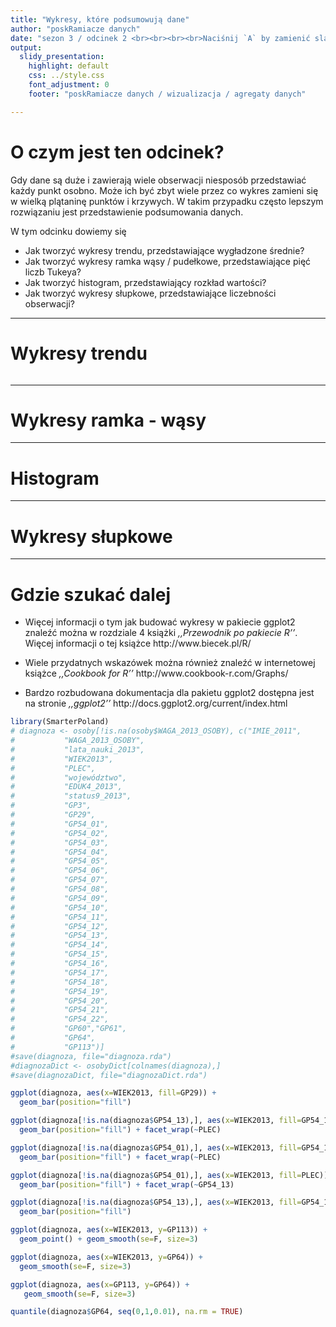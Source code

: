 ```yaml
---
title: "Wykresy, które podsumowują dane"
author: "poskRamiacze danych"
date: "sezon 3 / odcinek 2 <br><br><br><br>Naciśnij `A` by zamienić slajdy na ciągły tekst. <br> Naciśnij `T` by wyświetlić spis treści."
output:
  slidy_presentation:
    highlight: default
    css: ../style.css
    font_adjustment: 0
    footer: "poskRamiacze danych / wizualizacja / agregaty danych"

---
```

# O czym jest ten odcinek?

Gdy dane są duże i zawierają wiele obserwacji niesposób przedstawiać każdy punkt osobno. Może ich być zbyt wiele przez co wykres zamieni się w wielką plątaninę punktów i krzywych. W takim przypadku często lepszym rozwiązaniu jest przedstawienie podsumowania danych.

W tym odcinku dowiemy się

- Jak tworzyć wykresy trendu, przedstawiające wygładzone średnie?
- Jak tworzyć wykresy ramka wąsy / pudełkowe, przedstawiające pięć liczb Tukeya?
- Jak tworzyć histogram, przedstawiający rozkład wartości?
- Jak tworzyć wykresy słupkowe, przedstawiające liczebności obserwacji?

---

# Wykresy trendu

```r



```

---

# Wykresy ramka - wąsy

---

# Histogram

---

# Wykresy słupkowe


---

# Gdzie szukać dalej

- Więcej informacji o tym jak budować wykresy w pakiecie ggplot2 znaleźć można w rozdziale 4 książki *,,Przewodnik po pakiecie R''*. Więcej informacji o tej książce http://www.biecek.pl/R/

- Wiele przydatnych wskazówek można również znaleźć w internetowej książce *,,Cookbook for R''* http://www.cookbook-r.com/Graphs/

- Bardzo rozbudowana dokumentacja dla pakietu ggplot2 dostępna jest na stronie *,,ggplot2''* http://docs.ggplot2.org/current/index.html







```r
library(SmarterPoland)
# diagnoza <- osoby[!is.na(osoby$WAGA_2013_OSOBY), c("IMIE_2011",
#           "WAGA_2013_OSOBY",
#           "lata_nauki_2013",
#           "WIEK2013",
#           "PLEC",
#           "województwo",
#           "EDUK4_2013",
#           "status9_2013",
#           "GP3",
#           "GP29",
#           "GP54_01",
#           "GP54_02",
#           "GP54_03",
#           "GP54_04",
#           "GP54_05",
#           "GP54_06",
#           "GP54_07",
#           "GP54_08",
#           "GP54_09",
#           "GP54_10",
#           "GP54_11",
#           "GP54_12",
#           "GP54_13",
#           "GP54_14",
#           "GP54_15",
#           "GP54_16",
#           "GP54_17",
#           "GP54_18",
#           "GP54_19",
#           "GP54_20",
#           "GP54_21",
#           "GP54_22",
#           "GP60","GP61",
#           "GP64",
#           "GP113")]
#save(diagnoza, file="diagnoza.rda")
#diagnozaDict <- osobyDict[colnames(diagnoza),]
#save(diagnozaDict, file="diagnozaDict.rda")

ggplot(diagnoza, aes(x=WIEK2013, fill=GP29)) +
  geom_bar(position="fill")

ggplot(diagnoza[!is.na(diagnoza$GP54_13),], aes(x=WIEK2013, fill=GP54_13)) +
  geom_bar(position="fill") + facet_wrap(~PLEC)

ggplot(diagnoza[!is.na(diagnoza$GP54_01),], aes(x=WIEK2013, fill=GP54_13)) +
  geom_bar(position="fill") + facet_wrap(~PLEC)

ggplot(diagnoza[!is.na(diagnoza$GP54_01),], aes(x=WIEK2013, fill=PLEC)) +
  geom_bar(position="fill") + facet_wrap(~GP54_13)

ggplot(diagnoza[!is.na(diagnoza$GP54_13),], aes(x=WIEK2013, fill=GP54_13)) +
  geom_bar(position="fill")

ggplot(diagnoza, aes(x=WIEK2013, y=GP113)) +
  geom_point() + geom_smooth(se=F, size=3)

ggplot(diagnoza, aes(x=WIEK2013, y=GP64)) +
  geom_smooth(se=F, size=3)

ggplot(diagnoza, aes(x=GP113, y=GP64)) +
   geom_smooth(se=F, size=3)

quantile(diagnoza$GP64, seq(0,1,0.01), na.rm = TRUE)

```

